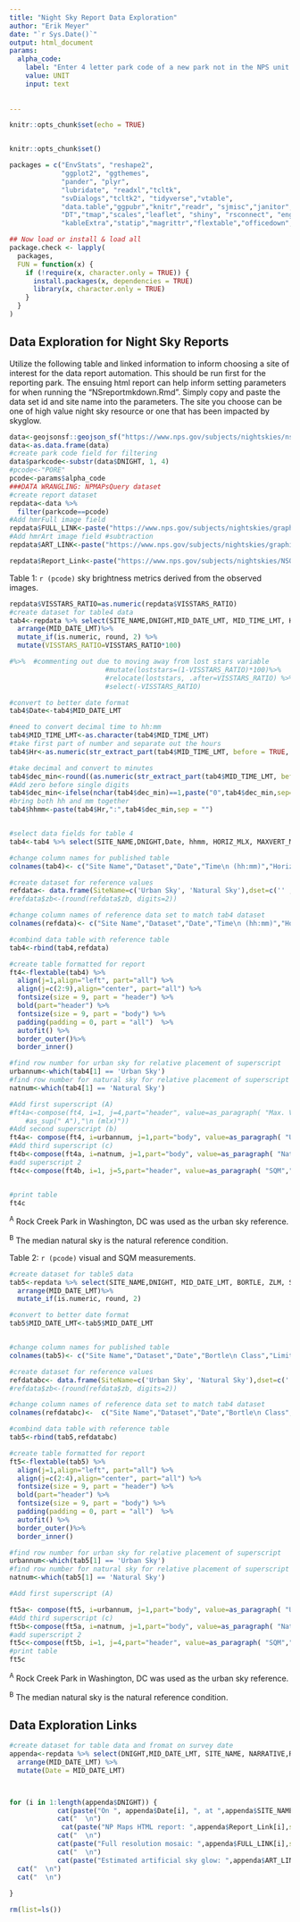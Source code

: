 ---
title: "Night Sky Report Data Exploration"
author: "Erik Meyer"
date: "`r Sys.Date()`"
output: html_document
params:
  alpha_code:
    label: "Enter 4 letter park code of a new park not in the NPS unit decoder in all caps (UNIT):"
    value: UNIT
    input: text
   
 
---

```{r packages, include=FALSE}
knitr::opts_chunk$set(echo = TRUE)


knitr::opts_chunk$set()

packages = c("EnvStats", "reshape2",
             "ggplot2", "ggthemes",
             "pander", "plyr",
             "lubridate", "readxl","tcltk",
             "svDialogs","tcltk2", "tidyverse","vtable",
             "data.table","ggpubr","knitr","readr", "sjmisc","janitor","dplyr",
             "DT","tmap","scales","leaflet", "shiny", "rsconnect", "english",
             "kableExtra","statip","magrittr","flextable","officedown", "officer","forstringr", "geojsonsf","sf")

## Now load or install & load all
package.check <- lapply(
  packages,
  FUN = function(x) {
    if (!require(x, character.only = TRUE)) {
      install.packages(x, dependencies = TRUE)
      library(x, character.only = TRUE)
    }
  }
)


```

## Data Exploration for Night Sky Reports

Utilize the following table and linked information to inform choosing a site of interest for the data report automation. This should be run first for the reporting park. The ensuing html report can help inform setting parameters for when running the "NSreportmkdown.Rmd". Simply copy and paste the data set id and site name into the parameters. The site you choose can be one of high value night sky resource or one that has been impacted by skyglow. 

```{r dataimport, message=FALSE, include=FALSE}
data<-geojsonsf::geojson_sf("https://www.nps.gov/subjects/nightskies/nsdmap.geojson")
data<-as.data.frame(data)
#create park code field for filtering
data$parkcode<-substr(data$DNIGHT, 1, 4)
#pcode<-"PORE"
pcode<-params$alpha_code
###DATA WRANGLING: NPMAPsQuery dataset
#create report dataset
repdata<-data %>%
  filter(parkcode==pcode)
#Add hmrFull image field
repdata$FULL_LINK<-paste("https://www.nps.gov/subjects/nightskies/graphics/",gsub("\\_.*","_hmrFULL.jpg",repdata$FULLPATH), sep="")
#Add hmrArt image field #subtraction
repdata$ART_LINK<-paste("https://www.nps.gov/subjects/nightskies/graphics/",gsub("\\_.*","_hmrART.jpg",repdata$ARTPATH), sep="")

repdata$Report_Link<-paste("https://www.nps.gov/subjects/nightskies/NSQreport.html?DNIGHT=", repdata$DNIGHT, sep="")

```




Table 1: `r (pcode)` sky brightness metrics derived from the observed images. 




```{r table4, echo=FALSE, ft.align="center", out.width = '100%'}

repdata$VISSTARS_RATIO=as.numeric(repdata$VISSTARS_RATIO)
#create dataset for table4 data
tab4<-repdata %>% select(SITE_NAME,DNIGHT,MID_DATE_LMT, MID_TIME_LMT, HORIZ_MLX, MAXVERT_MLX, ZENITH_LUM_MSA, VISSTARS_RATIO, ALR_POS) %>% 
  arrange(MID_DATE_LMT)%>%
  mutate_if(is.numeric, round, 2) %>%
  mutate(VISSTARS_RATIO=VISSTARS_RATIO*100)

#%>%  #commenting out due to moving away from lost stars variable
                        #mutate(loststars=(1-VISSTARS_RATIO)*100)%>%
                        #relocate(loststars, .after=VISSTARS_RATIO) %>%
                        #select(-VISSTARS_RATIO)

#convert to better date format
tab4$Date<-tab4$MID_DATE_LMT

#need to convert decimal time to hh:mm
tab4$MID_TIME_LMT<-as.character(tab4$MID_TIME_LMT)
#take first part of number and separate out the hours
tab4$Hr<-as.numeric(str_extract_part(tab4$MID_TIME_LMT, before = TRUE, pattern = "."))

#take decimal and convert to minutes
tab4$dec_min<-round((as.numeric(str_extract_part(tab4$MID_TIME_LMT, before = FALSE, pattern = "."))*.01)*60,digits=0)
#Add zero before single digits
tab4$dec_min<-ifelse(nchar(tab4$dec_min)==1,paste("0",tab4$dec_min,sep=""),tab4$dec_min)
#bring both hh and mm together
tab4$hhmm<-paste(tab4$Hr,":",tab4$dec_min,sep = "")


#select data fields for table 4
tab4<-tab4 %>% select(SITE_NAME,DNIGHT,Date, hhmm, HORIZ_MLX, MAXVERT_MLX, ZENITH_LUM_MSA, VISSTARS_RATIO, ALR_POS)  

#change column names for published table
colnames(tab4)<- c("Site Name","Dataset","Date","Time\n (hh:mm)","Horizontal\n Illuminance \n (mlx)", "Max. Vertical \n Illuminance \n (mlx)", "Zenith \n Brightness \n (mag/arcsec)", "Stars \n Visible \n  (%)", "All-sky Light \n Pollution \n Ratio")

#create dataset for reference values
refdata<- data.frame(SiteName=c('Urban Sky', 'Natural Sky'),dset=c('' , ''),Date=c('' , ''),Time=c('' , ''), hi=c(39.56,0.80), mvi=c(29.04, 0.40), zb=c(18.00, 22.00), ls=c(8,100), alr=c(64.43,0.00) )
#refdata$zb<-(round(refdata$zb, digits=2))

#change column names of reference data set to match tab4 dataset
colnames(refdata)<- c("Site Name","Dataset","Date","Time\n (hh:mm)","Horizontal\n Illuminance \n (mlx)", "Max. Vertical \n Illuminance \n (mlx)", "Zenith \n Brightness \n (mag/arcsec)", "Stars \n Visible \n  (%)", "All-sky Light \n Pollution \n Ratio")

#combind data table with reference table
tab4<-rbind(tab4,refdata)

#create table formatted for report
ft4<-flextable(tab4) %>% 
  align(j=1,align="left", part="all") %>% 
  align(j=c(2:9),align="center", part="all") %>%
  fontsize(size = 9, part = "header") %>%
  bold(part="header") %>%
  fontsize(size = 9, part = "body") %>%
  padding(padding = 0, part = "all")  %>%
  autofit() %>% 
  border_outer()%>% 
  border_inner()

#find row number for urban sky for relative placement of superscript
urbannum<-which(tab4[1] == 'Urban Sky')
#find row number for natural sky for relative placement of superscript
natnum<-which(tab4[1] == 'Natural Sky')

#Add first superscript (A)
#ft4a<-compose(ft4, i=1, j=4,part="header", value=as_paragraph( "Max. Vertical \n Illuminance",
    #as_sup(" A"),"\n (mlx)"))
#Add second superscript (b)  
ft4a<- compose(ft4, i=urbannum, j=1,part="body", value=as_paragraph( "Urban Sky",as_sup(" A"))) 
#Add third superscript (c)
ft4b<-compose(ft4a, i=natnum, j=1,part="body", value=as_paragraph( "Natural Sky",as_sup(" B")))
#add superscript 2
ft4c<-compose(ft4b, i=1, j=5,part="header", value=as_paragraph( "SQM","\n (mag/arcsec",as_sup("2"),")"))


#print table
ft4c


```


^A^ Rock Creek Park in Washington, DC was used as the urban sky reference.

^B^ The median natural sky is the natural reference condition.







Table 2: `r (pcode)` visual and SQM measurements. 


```{r table5, echo=FALSE, ft.align="center", out.width = '100%'}

#create dataset for table5 data
tab5<-repdata %>% select(SITE_NAME,DNIGHT, MID_DATE_LMT, BORTLE, ZLM, SQM) %>% #Need to verify correct measures
  arrange(MID_DATE_LMT)%>%
  mutate_if(is.numeric, round, 2) 

#convert to better date format
tab5$MID_DATE_LMT<-tab5$MID_DATE_LMT


#change column names for published table
colnames(tab5)<- c("Site Name","Dataset","Date","Bortle\n Class","Limiting\n Magnitude", "SQM \n (mag/arcsec2)")

#create dataset for reference values
refdatabc<- data.frame(SiteName=c('Urban Sky', 'Natural Sky'),dset=c('' , ''),Date=c('' , ''),bc=c(8,1), lm=c(5.2, 7.0), sqm=c(18.36, 22.00))
#refdata$zb<-(round(refdata$zb, digits=2))

#change column names of reference data set to match tab4 dataset
colnames(refdatabc)<-  c("Site Name","Dataset","Date","Bortle\n Class","Limiting\n Magnitude", "SQM \n (mag/arcsec2)")

#combind data table with reference table
tab5<-rbind(tab5,refdatabc)

#create table formatted for report
ft5<-flextable(tab5) %>% 
  align(j=1,align="left", part="all") %>% 
  align(j=c(2:4),align="center", part="all") %>%
  fontsize(size = 9, part = "header") %>%
  bold(part="header") %>%
  fontsize(size = 9, part = "body") %>%
  padding(padding = 0, part = "all")  %>%
  autofit() %>% 
  border_outer()%>% 
  border_inner()

#find row number for urban sky for relative placement of superscript
urbannum<-which(tab5[1] == 'Urban Sky')
#find row number for natural sky for relative placement of superscript
natnum<-which(tab5[1] == 'Natural Sky')

#Add first superscript (A)

ft5a<- compose(ft5, i=urbannum, j=1,part="body", value=as_paragraph( "Urban Sky",as_sup(" A"))) 
#Add third superscript (c)
ft5b<-compose(ft5a, i=natnum, j=1,part="body", value=as_paragraph( "Natural Sky",as_sup(" B")))
#add superscript 2
ft5c<-compose(ft5b, i=1, j=4,part="header", value=as_paragraph( "SQM","\n (mag/arcsec",as_sup("2"),")"))
#print table
ft5c

```



^A^ Rock Creek Park in Washington, DC was used as the urban sky reference.

^B^ The median natural sky is the natural reference condition.



## Data Exploration Links

```{r appenda, echo=FALSE,results = 'asis'}
#create dataset for table data and fromat on survey date
appenda<-repdata %>% select(DNIGHT,MID_DATE_LMT, SITE_NAME, NARRATIVE,Report_Link,FULL_LINK,ART_LINK) %>% 
  arrange(MID_DATE_LMT) %>%
  mutate(Date = MID_DATE_LMT)



for (i in 1:length(appenda$DNIGHT)) {
            cat(paste("On ", appenda$Date[i], ", at ",appenda$SITE_NAME[i],":", sep=""))
            cat("  \n")
             cat(paste("NP Maps HTML report: ",appenda$Report_Link[i],sep=""))
            cat("  \n")
            cat(paste("Full resolution mosaic: ",appenda$FULL_LINK[i],sep="")) 
            cat("  \n")  
            cat(paste("Estimated artificial sky glow: ",appenda$ART_LINK[i],sep=""))
  cat("  \n") 
  cat("  \n") 
    
}

```



```{r remove, include=FALSE}
rm(list=ls())

```
